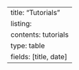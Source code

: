 ---
title: "Tutorials"
listing:
    contents: tutorials
    type: table
    fields: [title, date]
---